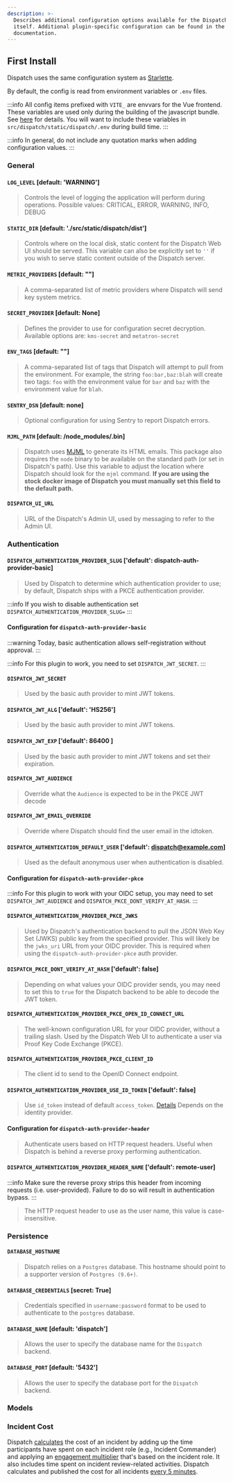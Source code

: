 ```yaml
---
description: >-
  Describes additional configuration options available for the Dispatch server
  itself. Additional plugin-specific configuration can be found in the plugin's
  documentation.
---
```


## First Install

Dispatch uses the same configuration system as [Starlette](https://www.starlette.io/config/).

By default, the config is read from environment variables or `.env` files.

:::info
All config items prefixed with `VITE_` are envvars for the Vue frontend. These variables are used only during the building of the javascript bundle. See [here](https://vitejs.dev/guide/env-and-mode.html) for details. You will want to include these variables in `src/dispatch/static/dispatch/.env` during build time.
:::

:::info
In general, do not include any quotation marks when adding configuration values.
:::

### General

#### `LOG_LEVEL` \[default: 'WARNING'\]

> Controls the level of logging the application will perform during operations. Possible values: CRITICAL, ERROR, WARNING, INFO, DEBUG

#### `STATIC_DIR` \[default: './src/static/dispatch/dist'\]

> Controls where on the local disk, static content for the Dispatch Web UI should be served. This variable can also be explicitly set to `''` if you wish to serve static content outside of the Dispatch server.

#### `METRIC_PROVIDERS` \[default: ""\]

> A comma-separated list of metric providers where Dispatch will send key system metrics.

#### `SECRET_PROVIDER` \[default: None\]

> Defines the provider to use for configuration secret decryption. Available options are: `kms-secret` and `metatron-secret`

#### `ENV_TAGS` \[default: ""\]

> A comma-separated list of tags that Dispatch will attempt to pull from the environment. For example, the string `foo:bar,baz:blah` will create two tags: `foo` with the environment value for `bar` and `baz` with the environment value for `blah`.

#### `SENTRY_DSN` \[default: none\]

> Optional configuration for using Sentry to report Dispatch errors.

#### `MJML_PATH` \[default: /node_modules/.bin]

> Dispatch uses [MJML](https://mjml.io/documentation/) to generate its HTML emails. This package also requires the `node` binary to be available on the standard path (or set in Dispatch's path). Use this variable to adjust the location where Dispatch should look for the `mjml` command. **If you are using the stock docker image of Dispatch you must manually set this field to the default path.**

#### `DISPATCH_UI_URL`

> URL of the Dispatch's Admin UI, used by messaging to refer to the Admin UI.

### Authentication

#### `DISPATCH_AUTHENTICATION_PROVIDER_SLUG` \['default': dispatch-auth-provider-basic\]

> Used by Dispatch to determine which authentication provider to use; by default, Dispatch ships with a PKCE authentication provider.

:::info
If you wish to disable authentication set `DISPATCH_AUTHENTICATION_PROVIDER_SLUG=`
:::

#### Configuration for `dispatch-auth-provider-basic`

:::warning
Today, basic authentication allows self-registration without approval.
:::

:::info
For this plugin to work, you need to set `DISPATCH_JWT_SECRET`.
:::

#### `DISPATCH_JWT_SECRET`

> Used by the basic auth provider to mint JWT tokens.

#### `DISPATCH_JWT_ALG` \['default': 'HS256'\]

> Used by the basic auth provider to mint JWT tokens.

#### `DISPATCH_JWT_EXP` \['default': 86400 \]

> Used by the basic auth provider to mint JWT tokens and set their expiration.

#### `DISPATCH_JWT_AUDIENCE`

> Override what the `Audience` is expected to be in the PKCE JWT decode

#### `DISPATCH_JWT_EMAIL_OVERRIDE`

> Override where Dispatch should find the user email in the idtoken.

#### `DISPATCH_AUTHENTICATION_DEFAULT_USER` \['default': dispatch@example.com\]

> Used as the default anonymous user when authentication is disabled.

#### Configuration for `dispatch-auth-provider-pkce`

:::info
For this plugin to work with your OIDC setup, you may need to set
`DISPATCH_JWT_AUDIENCE` and `DISPATCH_PKCE_DONT_VERIFY_AT_HASH`.
:::

#### `DISPATCH_AUTHENTICATION_PROVIDER_PKCE_JWKS`

> Used by Dispatch's authentication backend to pull the JSON Web Key Set \(JWKS\) public key from the specified provider.
> This will likely be the `jwks_uri` URL from your OIDC provider.
> This is required when using the `dispatch-auth-provider-pkce` auth provider.

#### `DISPATCH_PKCE_DONT_VERIFY_AT_HASH` \['default': false\]

> Depending on what values your OIDC provider sends, you may need to set this to `true` for the Dispatch backend
> to be able to decode the JWT token.

#### `DISPATCH_AUTHENTICATION_PROVIDER_PKCE_OPEN_ID_CONNECT_URL`

> The well-known configuration URL for your OIDC provider, without a trailing slash. Used by the Dispatch
> Web UI to authenticate a user via Proof Key Code Exchange \(PKCE\).

#### `DISPATCH_AUTHENTICATION_PROVIDER_PKCE_CLIENT_ID`

> The client id to send to the OpenID Connect endpoint.

#### `DISPATCH_AUTHENTICATION_PROVIDER_USE_ID_TOKEN` \['default': false\]

> Use `id_token` instead of default `access_token`. [Details](https://developer.okta.com/docs/reference/api/oidc/#tokens-and-claims)
> Depends on the identity provider.

#### Configuration for `dispatch-auth-provider-header`

> Authenticate users based on HTTP request headers. Useful when Dispatch is behind a reverse proxy performing authentication.

#### `DISPATCH_AUTHENTICATION_PROVIDER_HEADER_NAME` \['default': remote-user\]

:::info
Make sure the reverse proxy strips this header from incoming requests (i.e. user-provided). Failure to do so will result in authentication bypass.
:::

> The HTTP request header to use as the user name, this value is case-insensitive.

### Persistence

#### `DATABASE_HOSTNAME`

> Dispatch relies on a `Postgres` database. This hostname should point to a supporter version of `Postgres (9.6+)`.

#### `DATABASE_CREDENTIALS` \[secret: True\]

> Credentials specified in `username:password` format to be used to authenticate to the `postgres` database.

#### `DATABASE_NAME` \[default: 'dispatch'\]

> Allows the user to specify the database name for the `Dispatch` backend.

#### `DATABASE_PORT` \[default: '5432'\]

> Allows the user to specify the database port for the `Dispatch` backend.

### Models

### Incident Cost

Dispatch [calculates](https://github.com/Netflix/dispatch/blob/develop/src/dispatch/incident/service.py#L279) the cost of an incident by adding up the time participants have spent on each incident role \(e.g., Incident Commander\) and applying an [engagement multiplier](https://github.com/Netflix/dispatch/blob/develop/src/dispatch/incident/service.py#L266) that's based on the incident role. It also includes time spent on incident review-related activities. Dispatch calculates and published the cost for all incidents [every 5 minutes](https://github.com/Netflix/dispatch/blob/develop/src/dispatch/incident/scheduled.py#L257).
